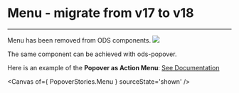 
<Meta title="ODS Components/Menu" />

# Menu - migrate from v17 to v18
----

Menu has been removed from ODS components. <img src="https://img.shields.io/badge/removed-FF0000" />

The same component can be achieved with ods-popover.

Here is an example of the **Popover as Action Menu**: [See Documentation](?path=/docs/ods-components-user-feedback-popover--documentation#popover-as-action-menu)

<Canvas of={ PopoverStories.Menu } sourceState='shown' />
